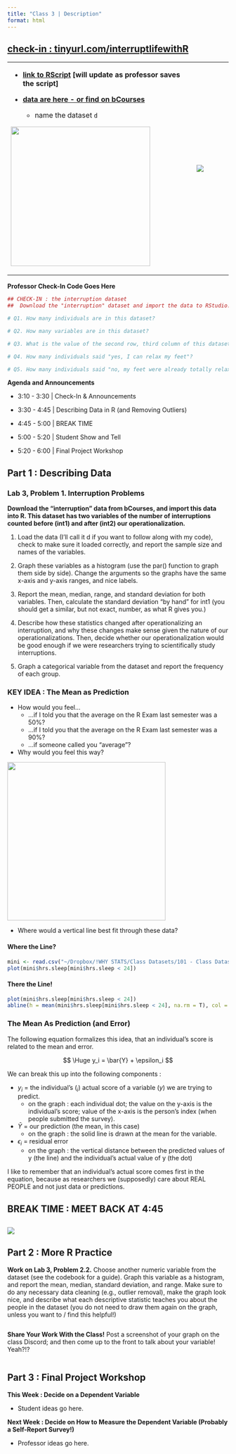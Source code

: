 ```yaml
---
title: "Class 3 | Description"
format: html
---
```


## [check-in : tinyurl.com/interruptlifewithR](https://docs.google.com/forms/d/e/1FAIpQLSeHOpY9ubskHAQmCAVLRCD0tAy6Hd_feajTSHn9ilutA_S3qQ/viewform?usp=sf_link)

+----------------------------------------------------------------------------------------------------------------------------------------------------------------------------------------------+--------------------------------------+
| -   [**link to RScript**](https://www.dropbox.com/scl/fi/tyxiyi2tbyir1svp34lxi/3T_Description.R?rlkey=lde2z1xcbbzk922iokcfk0edh&e=1&dl=0) **\[will update as professor saves the script\]**  | ![](images/clipboard-1056536258.png) |
|                                                                                                                                                                                              |                                      |
| -   [**data are here - or find on bCourses**](https://www.dropbox.com/scl/fi/k9xcg707ihffv00hhj48c/interruption_FA25.csv?rlkey=26m0t7cqgn2do97u698lmnr73&dl=0)                               |                                      |
|                                                                                                                                                                                              |                                      |
|     -   name the dataset `d`                                                                                                                                                                 |                                      |
|                                                                                                                                                                                              |                                      |
| ![](images/clipboard-3432465072.png){fig-align="center" width="317"}                                                                                                                         |                                      |
+----------------------------------------------------------------------------------------------------------------------------------------------------------------------------------------------+--------------------------------------+

**Professor Check-In Code Goes Here**

```r
## CHECK-IN : the interruption dataset
##  Download the "interruption" dataset and import the data to RStudio.

# Q1. How many individuals are in this dataset?

# Q2. How many variables are in this dataset?

# Q3. What is the value of the second row, third column of this dataset?

# Q4. How many individuals said "yes, I can relax my feet"?

# Q5. How many individuals said "no, my feet were already totally relaxed"?

```

**Agenda and Announcements**

-   3:10 - 3:30 \| Check-In & Announcements

-   3:30 - 4:45 \| Describing Data in R (and Removing Outliers)

-   4:45 - 5:00 \| BREAK TIME

-   5:00 - 5:20 \| Student Show and Tell

-   5:20 - 6:00 \| Final Project Workshop

## Part 1 : Describing Data

### Lab 3, Problem 1. Interruption Problems

**Download the “interruption” data from bCourses, and import this data into R. This dataset has two variables of the number of interruptions counted before (int1) and after (int2) our operationalization.**

1.  Load the data (I'll call it d if you want to follow along with my code), check to make sure it loaded correctly, and report the sample size and names of the variables.

2.  Graph these variables as a histogram (use the par() function to graph them side by side). Change the arguments so the graphs have the same x-axis and y-axis ranges, and nice labels.

3.  Report the mean, median, range, and standard deviation for both variables. Then, calculate the standard deviation “by hand” for int1 (you should get a similar, but not exact, number, as what R gives you.)

4.  Describe how these statistics changed after operationalizing an interruption, and why these changes make sense given the nature of our operationalizations. Then, decide whether our operationalization would be good enough if we were researchers trying to scientifically study interruptions.

5.  Graph a categorical variable from the dataset and report the frequency of each group.

### KEY IDEA : The Mean as Prediction

-   How would you feel...
    -   ...if I told you that the average on the R Exam last semester was a 50%?
    -   ...if I told you that the average on the R Exam last semester was a 90%?
    -   ...if someone called you "average"?
-   Why would you feel this way?

![](lecture_images/3L_ChatGPTFrogWizard.png){fig-alt="a frog wizard sitting on a toadstool wearing a hat and holding a crystal ball as illustrated by ChatGPT as an oil painting" fig-align="center" width="360"}

-   Where would a vertical line best fit through these data?

::: panel-tabset
#### Where the Line?

```r
mini <- read.csv("~/Dropbox/!WHY STATS/Class Datasets/101 - Class Datasets - FA25/mini_cal_data.csv", stringsAsFactors = T)
plot(mini$hrs.sleep[mini$hrs.sleep < 24])
```

#### There the Line!

```r
plot(mini$hrs.sleep[mini$hrs.sleep < 24])
abline(h = mean(mini$hrs.sleep[mini$hrs.sleep < 24], na.rm = T), col = 'red', lwd = 5)
```
:::

### The Mean As Prediction (and Error)

The following equation formalizes this idea, that an individual's score is related to the mean and error.

$$
\Huge y_i = \bar{Y} + \epsilon_i
$$

We can break this up into the following components :

-   $y_i$ = the individual’s ($_i$) actual score of a variable ($y$) we are trying to predict.
    -   on the graph : each individual dot; the value on the y-axis is the individual's score; value of the x-axis is the person's index (when people submitted the survey).
-   $\bar{Y}$ = our prediction (the mean, in this case)
    -   on the graph : the solid line is drawn at the mean for the variable.
-   $\epsilon_i$ = residual error
    -   on the graph : the vertical distance between the predicted values of y (the line) and the individual's actual value of y (the dot)

I like to remember that an individual's actual score comes first in the equation, because as researchers we (supposedly) care about REAL PEOPLE and not just data or predictions.

## BREAK TIME : MEET BACK AT 4:45

## ![](lecture_images/3L_KikiArt.png)

## Part 2 : More R Practice

**Work on Lab 3, Problem 2.2.** Choose another numeric variable from the dataset (see the codebook for a guide). Graph this variable as a histogram, and report the mean, median, standard deviation, and range. Make sure to do any necessary data cleaning (e.g., outlier removal), make the graph look nice, and describe what each descriptive statistic teaches you about the people in the dataset (you do not need to draw them again on the graph, unless you want to / find this helpful!)

```r

```

**Share Your Work With the Class!** Post a screenshot of your graph on the class Discord; and then come up to the front to talk about your variable! Yeah?!?

```r

```

## Part 3 : Final Project Workshop

**This Week : Decide on a Dependent Variable**

-   Student ideas go here.

**Next Week : Decide on How to Measure the Dependent Variable (Probably a Self-Report Survey!)**

-   Professor ideas go here.
